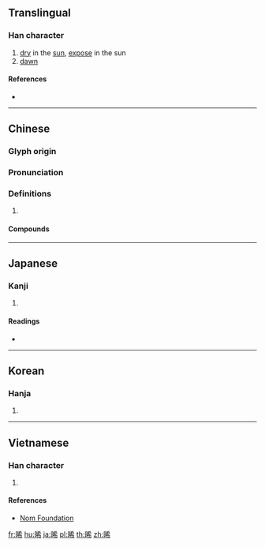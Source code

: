 {{character info/new}}
==Translingual==

===Han character===
{{Han char|rn=72|rad=日|as=07|sn=11|four=64027|canj=AKKB|ids=⿰日希}}

# [[dry]] in the [[sun]], [[expose]] in the sun
# [[dawn]]

====References====
* {{Han ref|kx=0495.440|dkj=13949|hdz=21514.020|uh=665E|ud=26206|bh=B1E3|bd=45539}}

----

==Chinese==
{{zh-forms}}

===Glyph origin===
{{Han etym}}

===Pronunciation===
{{zh-pron
|m=xī
|c=hei1
|mc=y
|oc=y
|cat=
}}

===Definitions===
{{zh-hanzi}}

# {{rfdef|zh}}

====Compounds====
{{zh-der|晞堁|晞曜|晞髮}}

----

==Japanese==

===Kanji===
{{ja-kanji|grade=|rs=日07}}

# {{defn|lang=ja|sort=日07}}

====Readings====
* {{ja-readings|on=[[き]] (ki)|kun=[[かわく]] (kawaku)}}

----

==Korean==

===Hanja===
{{ko-hanja|hangeul=희|eumhun=|rv=hui|mr=hŭi|y=huy}}

# {{defn|lang=ko|sort=日07}}

----

==Vietnamese==

===Han character===
{{vi-readings|rs=日07|hanviet=hi}}

# {{defn|lang=vi|sort=日07}}

====References====
* [http://nomfoundation.org/common/nom_details.php?codepoint=665e Nom Foundation]

[[fr:晞]]
[[hu:晞]]
[[ja:晞]]
[[pl:晞]]
[[th:晞]]
[[zh:晞]]